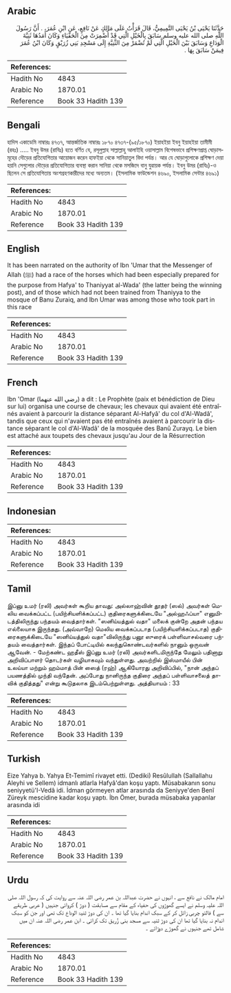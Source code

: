 ## Arabic


<div dir="rtl" lang="ar" style={{fontSize:'larger',backgroundColor:'#f8f9fa',padding:20}}>
حَدَّثَنَا يَحْيَى بْنُ يَحْيَى التَّمِيمِيُّ، قَالَ قَرَأْتُ عَلَى مَالِكٍ عَنْ نَافِعٍ، عَنِ ابْنِ عُمَرَ، ‏.‏ أَنَّ رَسُولَ اللَّهِ صلى الله عليه وسلم سَابَقَ بِالْخَيْلِ الَّتِي قَدْ أُضْمِرَتْ مِنَ الْحَفْيَاءِ وَكَانَ أَمَدُهَا ثَنِيَّةَ الْوَدَاعِ وَسَابَقَ بَيْنَ الْخَيْلِ الَّتِي لَمْ تُضْمَرْ مِنَ الثَّنِيَّةِ إِلَى مَسْجِدِ بَنِي زُرَيْقٍ وَكَانَ ابْنُ عُمَرَ فِيمَنْ سَابَقَ بِهَا ‏.‏
</div>
<div style={{backgroundColor:'#f8f9fa',padding:20, marginBottom: 10}}><table> <thead> <tr> <th>References:</th> <th></th> </tr> </thead> <tbody><tr><td>Hadith No</td><td>4843</td></tr><tr><td>Arabic No</td><td>1870.01</td></tr><tr><td>Reference</td><td>Book 33 Hadith 139</td></tr></tbody></table></div>

## Bengali


<div dir="ltr" lang="bn" style={{fontSize:'larger',backgroundColor:'#f8f9fa',padding:20}}>
হাদিস একাডেমি নাম্বারঃ ৪৭৩৭, আন্তর্জাতিক নাম্বারঃ ১৮৭০ ৪৭৩৭-(৯৫/১৮৭০) ইয়াহইয়া ইবনু ইয়াহইয়া তামীমী (রহঃ) ..... ইবনু উমর (রাযিঃ) হতে বর্ণিত যে, রসূলুল্লাহ সাল্লাল্লাহু আলাইহি ওয়াসাল্লাম বিশেষভাবে প্রশিক্ষণপ্রাপ্ত ঘোড়াসমূহের দৌড়ের প্রতিযোগিতার আয়োজন করেন হাফইয়া থেকে সানিয়াতুল বিদা পর্যন্ত। আর যে ঘোড়াগুলোকে প্রশিক্ষণ দেয়া হয়নি সেগুলোর দৌড়ের প্রতিযোগিতার ব্যবস্থা করান সানিয়া থেকে মসজিদে বানু যুৱায়ক পর্যন্ত। ইবনু উমর (রাযিঃ)-ও ছিলেন সে প্রতিযোগিতায় অংশগ্রহণকারীদের মধ্যে অন্যতম। (ইসলামিক ফাউন্ডেশন ৪৬৯০, ইসলামিক সেন্টার ৪৬৯১)
</div>
<div style={{backgroundColor:'#f8f9fa',padding:20, marginBottom: 10}}><table> <thead> <tr> <th>References:</th> <th></th> </tr> </thead> <tbody><tr><td>Hadith No</td><td>4843</td></tr><tr><td>Arabic No</td><td>1870.01</td></tr><tr><td>Reference</td><td>Book 33 Hadith 139</td></tr></tbody></table></div>

## English


<div dir="ltr" lang="en" style={{fontSize:'larger',backgroundColor:'#f8f9fa',padding:20}}>
It has been narrated on the authority of Ibn 'Umar that the Messenger of Allah (ﷺ) had a race of the horses which had been especially prepared for the purpose from Hafya' to Thaniyyat al-Wada' (the latter being the winning post), and of those which had not been trained from Thaniyya to the mosque of Banu Zuraiq, and Ibn Umar was among those who took part in this race
</div>
<div style={{backgroundColor:'#f8f9fa',padding:20, marginBottom: 10}}><table> <thead> <tr> <th>References:</th> <th></th> </tr> </thead> <tbody><tr><td>Hadith No</td><td>4843</td></tr><tr><td>Arabic No</td><td>1870.01</td></tr><tr><td>Reference</td><td>Book 33 Hadith 139</td></tr></tbody></table></div>

## French


<div dir="ltr" lang="fr" style={{fontSize:'larger',backgroundColor:'#f8f9fa',padding:20}}>
Ibn 'Omar (رضي الله عنهما) a dit : Le Prophète (paix et bénédiction de Dieu sur lui) organisa une course de chevaux; les chevaux qui avaient été entraînés avaient à parcourir la distance séparant Al-Hafyâ' du col d'Al-Wadâ', tandis que ceux qui n'avaient pas été entraînés avaient à parcourir la distance séparant le col d'Al-Wadâ' de la mosquée des Banû Zurayq. Le bien est attaché aux toupets des chevaux jusqu'au Jour de la Résurrection
</div>
<div style={{backgroundColor:'#f8f9fa',padding:20, marginBottom: 10}}><table> <thead> <tr> <th>References:</th> <th></th> </tr> </thead> <tbody><tr><td>Hadith No</td><td>4843</td></tr><tr><td>Arabic No</td><td>1870.01</td></tr><tr><td>Reference</td><td>Book 33 Hadith 139</td></tr></tbody></table></div>

## Indonesian


<div dir="ltr" lang="id" style={{fontSize:'larger',backgroundColor:'#f8f9fa',padding:20}}>

</div>
<div style={{backgroundColor:'#f8f9fa',padding:20, marginBottom: 10}}><table> <thead> <tr> <th>References:</th> <th></th> </tr> </thead> <tbody><tr><td>Hadith No</td><td>4843</td></tr><tr><td>Arabic No</td><td>1870.01</td></tr><tr><td>Reference</td><td>Book 33 Hadith 139</td></tr></tbody></table></div>

## Tamil


<div dir="ltr" lang="ta" style={{fontSize:'larger',backgroundColor:'#f8f9fa',padding:20}}>
இப்னு உமர் (ரலி) அவர்கள் கூறிய தாவது: அல்லாஹ்வின் தூதர் (ஸல்) அவர்கள் மெலிய வைக்கப்பட்ட (பயிற்சியளிக்கப்பட்ட) குதிரைகளுக்கிடையே "அல்ஹஃப்யா" எனுமிடத்திலிருந்து பந்தயம் வைத்தார்கள். "ஸனிய்யத்துல் வதா" மலைக் குன்றே அதன் பந்தய எல்லையாக இருந்தது. (அவ்வாறே) மெலிய வைக்கப்படாத (பயிற்சியளிக்கப்படாத) குதிரைகளுக்கிடையே "ஸனிய்யத்துல் வதா"விலிருந்து பனூ ஸுரைக் பள்ளிவாசல்வரை பந்தயம் வைத்தார்கள். இந்தப் போட்டியில் கலந்துகொண்டவர்களில் நானும் ஒருவன் ஆவேன். - மேற்கண்ட ஹதீஸ் இப்னு உமர் (ரலி) அவர்களிடமிருந்தே மேலும் பதினாறு அறிவிப்பாளர் தொடர்கள் வழியாகவும் வந்துள்ளது. அவற்றில் இஸ்மாயீல் பின் உலய்யா மற்றும் ஹம்மாத் பின் ஸைத் (ரஹ்) ஆகியோரது அறிவிப்பில், "நான் அந்தப் பயணத்தில் முந்தி வந்தேன். அப்போது நானிருந்த குதிரை அந்தப் பள்ளிவாசலைத் தாவிக் குதித்தது" என்று கூடுதலாக இடம்பெற்றுள்ளது. அத்தியாயம் : 33
</div>
<div style={{backgroundColor:'#f8f9fa',padding:20, marginBottom: 10}}><table> <thead> <tr> <th>References:</th> <th></th> </tr> </thead> <tbody><tr><td>Hadith No</td><td>4843</td></tr><tr><td>Arabic No</td><td>1870.01</td></tr><tr><td>Reference</td><td>Book 33 Hadith 139</td></tr></tbody></table></div>

## Turkish


<div dir="ltr" lang="tr" style={{fontSize:'larger',backgroundColor:'#f8f9fa',padding:20}}>
Eize Yahya b. Yahya Et-Temimî rivayet etti. (Dediki) Resûlullah (Sallallahu Aleyhi ve Sellem) idmanlı atlarla Hafyâ'dan koşu yaptı. Müsabakanın sonu seniyyetü'I-Vedâ idi. İdman görmeyen atlar arasında da Seniyye'den Benî Züreyk mescidine kadar koşu yaptı. İbn Ömer, burada müsabaka yapanlar arasında idi
</div>
<div style={{backgroundColor:'#f8f9fa',padding:20, marginBottom: 10}}><table> <thead> <tr> <th>References:</th> <th></th> </tr> </thead> <tbody><tr><td>Hadith No</td><td>4843</td></tr><tr><td>Arabic No</td><td>1870.01</td></tr><tr><td>Reference</td><td>Book 33 Hadith 139</td></tr></tbody></table></div>

## Urdu


<div dir="rtl" lang="ur" style={{fontSize:'larger',backgroundColor:'#f8f9fa',padding:20}}>
امام مالک نے نافع سے ، انہوں نے حضرت عبداللہ بن عمر رضی اللہ عنہ سے روایت کی کہ رسول اللہ صلی اللہ علیہ وسلم نے ایسے گھوڑوں کی حفیاء کے مقام سے مسابقت ( دوڑ ) کروائی جنہیں ( عربی طریقے سے ) فالتو چربی زائل کر کے سبک اندام بنایا گیا تھا ۔ ان کی دوڑ ثنیۃ الوداع تک تھی اور جن کو سبک اندام نہ بنایا گیا تھا ان کی دوڑ ثنیہ سے مسجد بنی زُریق تک کرائی ۔ ابن عمر رضی اللہ عنہ ان میں شامل تھے جنہوں نے گھوڑے دوڑائے ۔
</div>
<div style={{backgroundColor:'#f8f9fa',padding:20, marginBottom: 10}}><table> <thead> <tr> <th>References:</th> <th></th> </tr> </thead> <tbody><tr><td>Hadith No</td><td>4843</td></tr><tr><td>Arabic No</td><td>1870.01</td></tr><tr><td>Reference</td><td>Book 33 Hadith 139</td></tr></tbody></table></div>